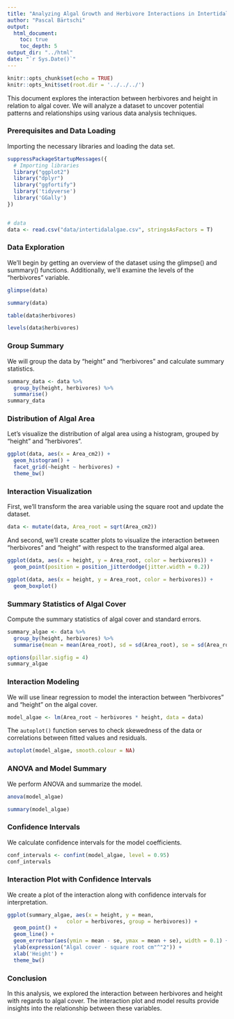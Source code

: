 ```yaml
---
title: "Analyzing Algal Growth and Herbivore Interactions in Intertidal Zones: two way ANOVA"
author: "Pascal Bärtschi"
output: 
  html_document:
    toc: true
    toc_depth: 5
output_dir: "../html"
date: "`r Sys.Date()`"
---
```


```r
knitr::opts_chunk$set(echo = TRUE)
knitr::opts_knit$set(root.dir = '../../../')
```


This document explores the interaction between herbivores and height in relation to algal cover. We will analyze a dataset to uncover potential patterns and relationships using various data analysis techniques.

### Prerequisites and Data Loading

Importing the necessary libraries and loading the data set.

```r
suppressPackageStartupMessages({
  # Importing libraries
  library("ggplot2")
  library("dplyr")
  library("ggfortify")
  library('tidyverse')
  library('GGally')
})


# data
data <- read.csv("data/intertidalalgae.csv", stringsAsFactors = T)  
```

### Data Exploration

We'll begin by getting an overview of the dataset using the glimpse() and summary() functions. Additionally, we'll examine the levels of the "herbivores" variable.

```r
glimpse(data)
```

```r
summary(data)
```

```r
table(data$herbivores)
```


```r
levels(data$herbivores)
```

### Group Summary

We will group the data by "height" and "herbivores" and calculate summary statistics.

```r
summary_data <- data %>%
  group_by(height, herbivores) %>%
  summarise()
summary_data
```

### Distribution of Algal Area

Let's visualize the distribution of algal area using a histogram, grouped by "height" and "herbivores".

```r
ggplot(data, aes(x = Area_cm2)) +
  geom_histogram() +
  facet_grid(~height ~ herbivores) +
  theme_bw()
```

### Interaction Visualization

First, we'll transform the area variable using the square root and update the dataset.

```r
data <- mutate(data, Area_root = sqrt(Area_cm2))
```

And second, we'll create scatter plots to visualize the interaction between "herbivores" and "height" with respect to the transformed algal area.

```r
ggplot(data, aes(x = height, y = Area_root, color = herbivores)) +
  geom_point(position = position_jitterdodge(jitter.width = 0.2))
```

```r
ggplot(data, aes(x = height, y = Area_root, color = herbivores)) +
  geom_boxplot()
```

### Summary Statistics of Algal Cover

Compute the summary statistics of algal cover and standard errors.
```r
summary_algae <- data %>%
  group_by(height, herbivores) %>%
  summarise(mean = mean(Area_root), sd = sd(Area_root), se = sd(Area_root) / sqrt(n()))

options(pillar.sigfig = 4)
summary_algae

```

### Interaction Modeling

We will use linear regression to model the interaction between "herbivores" and "height" on the algal cover.

```r
model_algae <- lm(Area_root ~ herbivores * height, data = data)
```

The `autoplot()` function serves to check skewedness of the data or correlations between fitted values and residuals.

```r
autoplot(model_algae, smooth.colour = NA)
```

### ANOVA and Model Summary

We perform ANOVA and summarize the model.

```r
anova(model_algae)
```

```r
summary(model_algae)
```

### Confidence Intervals

We calculate confidence intervals for the model coefficients.

```r
conf_intervals <- confint(model_algae, level = 0.95)
conf_intervals
```

### Interaction Plot with Confidence Intervals

We create a plot of the interaction along with confidence intervals for interpretation.

```r

ggplot(summary_algae, aes(x = height, y = mean,
                   color = herbivores, group = herbivores)) +
  geom_point() +
  geom_line() +
  geom_errorbar(aes(ymin = mean - se, ymax = mean + se), width = 0.1) +
  ylab(expression("Algal cover - square root cm"^"2")) +
  xlab('Height') +
  theme_bw()
```

### Conclusion

In this analysis, we explored the interaction between herbivores and height with regards to algal cover. The interaction plot and model results provide insights into the relationship between these variables.


